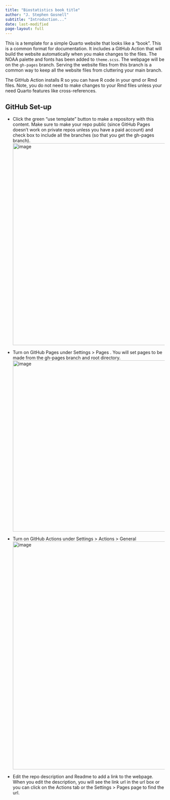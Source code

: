 ```yaml
---
title: "Biostatistics book title"
author: "J. Stephen Gosnell"
subtitle: "Introduction..."
date: last-modified
page-layout: full
---
```


This is a template for a simple Quarto website that looks like a "book". This is a common format for documentation. It includes a GitHub Action that will build the website automatically when you make changes to the files. The NOAA palette and fonts has been added to `theme.scss`. The webpage will be on the `gh-pages` branch. Serving the website files from this branch is a common way to keep all the website files from cluttering your main branch.

The GitHub Action installs R so you can have R code in your qmd or Rmd files. Note, you do not need to make changes to your Rmd files unless your need Quarto features like cross-references.

## GitHub Set-up

-   Click the green "use template" button to make a repository with this content. Make sure to make your repo public (since GitHub Pages doesn't work on private repos unless you have a paid account) and check box to include all the branches (so that you get the gh-pages branch). <img src="https://user-images.githubusercontent.com/2545978/197051535-c43c62de-17e8-40bf-a536-3eea8db250c4.png" alt="image" width="637"/>

-   Turn on GitHub Pages under Settings \> Pages . You will set pages to be made from the gh-pages branch and root directory. <img src="https://user-images.githubusercontent.com/2545978/196808262-3d2262be-b9b5-4897-bba5-fc2f056dd335.png" alt="image" width="540"/>

-   Turn on GitHub Actions under Settings \> Actions \> General <img src="https://user-images.githubusercontent.com/2545978/196808404-0c075fcf-db03-4516-88dd-3143b9fca475.png" alt="image" width="719"/>

-   Edit the repo description and Readme to add a link to the webpage. When you edit the description, you will see the link url in the url box or you can click on the Actions tab or the Settings \> Pages page to find the url.

